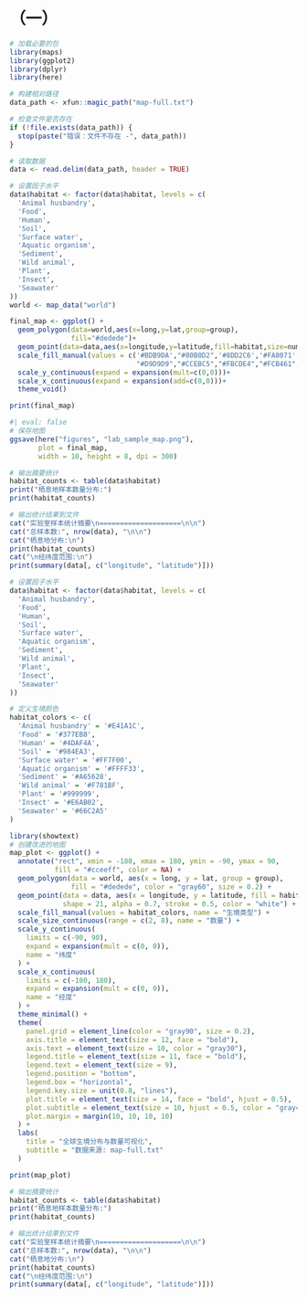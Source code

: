 # （一）


```r
# 加载必要的包
library(maps)
library(ggplot2)
library(dplyr)
library(here)

# 构建相对路径
data_path <- xfun::magic_path("map-full.txt")

# 检查文件是否存在
if (!file.exists(data_path)) {
  stop(paste("错误：文件不存在 -", data_path))
}

# 读取数据
data <- read.delim(data_path, header = TRUE)

# 设置因子水平
data$habitat <- factor(data$habitat, levels = c(
  'Animal husbandry',
  'Food',
  'Human',
  'Soil',
  'Surface water',
  'Aquatic organism',
  'Sediment',
  'Wild animal',
  'Plant',
  'Insect',
  'Seawater'
))
world <- map_data("world")

final_map <- ggplot() +
  geom_polygon(data=world,aes(x=long,y=lat,group=group),
               fill="#dedede")+
  geom_point(data=data,aes(x=longitude,y=latitude,fill=habitat,size=number),shape=21,alpha=0.6)+
  scale_fill_manual(values = c('#BDB9DA',"#80B0D2",'#8DD2C6','#FA8071',"#B3DE69",
                               "#D9D9D9","#CCEBC5","#FBCDE4","#FCB461","#BB80BC","#FFEC6D"))+
  scale_y_continuous(expand = expansion(mult=c(0,0)))+
  scale_x_continuous(expand = expansion(add=c(0,0)))+
  theme_void()

print(final_map)
```

```r
#| eval: false
# 保存地图
ggsave(here("figures", "lab_sample_map.png"), 
       plot = final_map, 
       width = 10, height = 8, dpi = 300)
```

```r
# 输出摘要统计
habitat_counts <- table(data$habitat)
print("栖息地样本数量分布:")
print(habitat_counts)

# 输出统计结果到文件
cat("实验室样本统计摘要\n====================\n\n")
cat("总样本数:", nrow(data), "\n\n")
cat("栖息地分布:\n")
print(habitat_counts)
cat("\n经纬度范围:\n")
print(summary(data[, c("longitude", "latitude")]))
```

```r
# 设置因子水平
data$habitat <- factor(data$habitat, levels = c(
  'Animal husbandry',
  'Food',
  'Human',
  'Soil',
  'Surface water',
  'Aquatic organism',
  'Sediment',
  'Wild animal',
  'Plant',
  'Insect',
  'Seawater'
))

# 定义生境颜色
habitat_colors <- c(
  'Animal husbandry' = '#E41A1C',
  'Food' = '#377EB8',
  'Human' = '#4DAF4A',
  'Soil' = '#984EA3',
  'Surface water' = '#FF7F00',
  'Aquatic organism' = '#FFFF33',
  'Sediment' = '#A65628',
  'Wild animal' = '#F781BF',
  'Plant' = '#999999',
  'Insect' = '#E6AB02',
  'Seawater' = '#66C2A5'
)
```

```r
library(showtext)
# 创建改进的地图
map_plot <- ggplot() +
  annotate("rect", xmin = -180, xmax = 180, ymin = -90, ymax = 90, 
           fill = "#cceeff", color = NA) +
  geom_polygon(data = world, aes(x = long, y = lat, group = group),
               fill = "#dedede", color = "gray60", size = 0.2) +
  geom_point(data = data, aes(x = longitude, y = latitude, fill = habitat, size = number),
             shape = 21, alpha = 0.7, stroke = 0.5, color = "white") +
  scale_fill_manual(values = habitat_colors, name = "生境类型") +
  scale_size_continuous(range = c(2, 8), name = "数量") +
  scale_y_continuous(
    limits = c(-90, 90), 
    expand = expansion(mult = c(0, 0)),
    name = "纬度"
  ) +
  scale_x_continuous(
    limits = c(-180, 180), 
    expand = expansion(mult = c(0, 0)),
    name = "经度"
  ) +
  theme_minimal() +
  theme(
    panel.grid = element_line(color = "gray90", size = 0.2),
    axis.title = element_text(size = 12, face = "bold"),
    axis.text = element_text(size = 10, color = "gray30"),
    legend.title = element_text(size = 11, face = "bold"),
    legend.text = element_text(size = 9),
    legend.position = "bottom",
    legend.box = "horizontal",
    legend.key.size = unit(0.8, "lines"),
    plot.title = element_text(size = 14, face = "bold", hjust = 0.5),
    plot.subtitle = element_text(size = 10, hjust = 0.5, color = "gray40"),
    plot.margin = margin(10, 10, 10, 10)
  ) +
  labs(
    title = "全球生境分布与数量可视化",
    subtitle = "数据来源: map-full.txt"
  )

print(map_plot)
```

```r
# 输出摘要统计
habitat_counts <- table(data$habitat)
print("栖息地样本数量分布:")
print(habitat_counts)

# 输出统计结果到文件
cat("实验室样本统计摘要\n====================\n\n")
cat("总样本数:", nrow(data), "\n\n")
cat("栖息地分布:\n")
print(habitat_counts)
cat("\n经纬度范围:\n")
print(summary(data[, c("longitude", "latitude")]))
```
